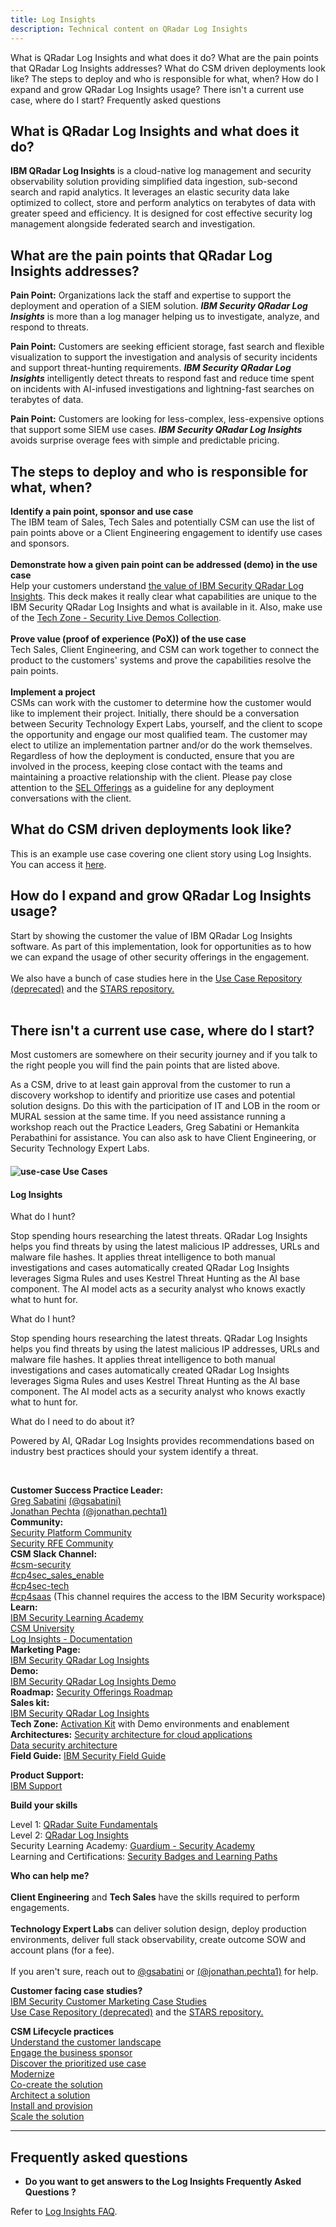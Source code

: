 ```yaml
---
title: Log Insights
description: Technical content on QRadar Log Insights
---
```



<AnchorLinks small>
<AnchorLink>What is QRadar Log Insights and what does it do?</AnchorLink>
<AnchorLink>What are the pain points that QRadar Log Insights addresses?</AnchorLink>
<AnchorLink>What do CSM driven deployments look like?</AnchorLink>
<AnchorLink>The steps to deploy and who is responsible for what, when?</AnchorLink>
<AnchorLink>How do I expand and grow QRadar Log Insights usage?</AnchorLink>
<AnchorLink>There isn't a current use case, where do I start?</AnchorLink>
<AnchorLink>Frequently asked questions</AnchorLink>
</AnchorLinks>

<Row>
<Column colMd={8} colLg={8} noGutterMdLeft>

## What is QRadar Log Insights and what does it do? <br/>

**IBM QRadar Log Insights** is a cloud-native log management and security observability solution providing simplified data ingestion, sub-second search and rapid analytics. It leverages an elastic security data lake optimized to collect, store and perform analytics on terabytes of data with greater speed and efficiency. It is designed for cost effective security log management alongside federated search and investigation.

## What are the pain points that QRadar Log Insights addresses?

**Pain Point:** Organizations lack the staff and expertise to support the deployment and operation of a SIEM solution. ***IBM Security QRadar Log Insights*** is more than a log manager helping us to investigate, analyze, and respond to threats.

**Pain Point:** Customers are seeking efficient storage, fast search and flexible visualization to support the investigation and analysis of security incidents and support threat-hunting requirements. ***IBM Security QRadar Log Insights*** intelligently detect threats to respond fast and reduce time spent on incidents with AI-infused investigations and lightning-fast searches on terabytes of data.

**Pain Point:** Customers are looking for less-complex, less-expensive options that support some SIEM use cases. ***IBM Security QRadar Log Insights*** avoids surprise overage fees with simple and predictable pricing.

## The steps to deploy and who is responsible for what, when?

**Identify a pain point, sponsor and use case**<br/>
The IBM team of Sales, Tech Sales and potentially CSM can use the list of pain points above or a Client Engineering engagement to identify use cases and sponsors.<br/><br/>
**Demonstrate how a given pain point can be addressed (demo) in the use case**<br/> Help your customers understand <a href="https://ibm.seismic.com/Link/Content/DC8QMJV9gXTVdGQPgBpBXhG97mDV" target='_blank' rel='noreferrer noopener'>the value of IBM Security QRadar Log Insights</a>.  This deck makes it really clear what capabilities are unique to the IBM Security QRadar Log Insights and what is available in it. Also, make use of the <a href="https://techzone.ibm.com/collection/security-live-demos-collection#tab-1" target='_blank' rel='noreferrer noopener'>Tech Zone - Security Live Demos Collection</a>.<br/><br/>
**Prove value (proof of experience (PoX)) of the use case**<br/>
Tech Sales, Client Engineering, and CSM can work together to connect the product to the customers' systems and prove the capabilities resolve the pain points.<br/><br/>
**Implement a project**<br/>
CSMs can work with the customer to determine how the customer would like to implement their project. Initially, there should be a conversation between Security Technology Expert Labs, yourself, and the client to scope the opportunity and engage our most qualified team. The customer may elect to utilize an implementation partner and/or do the work themselves. Regardless of how the deployment is conducted, ensure that you are involved in the process, keeping close contact with the teams and maintaining a proactive relationship with the client. Please pay close attention to the  <a href='https://w3.ibm.com/w3publisher/pps-shortcuts/sel-offerings' target='_blank' rel='noreferrer noopener'>SEL Offerings</a> as a guideline for any deployment conversations with the client.

## What do CSM driven deployments look like?

This is an example use case covering one client story using Log Insights. You can access it <a href='https://ibm.seismic.com/Link/Content/DCDH94h6j7CV9GWPHJDdgB4HFRP3' target='_blank' rel='noreferrer noopener'>here</a>.

## How do I expand and grow QRadar Log Insights usage?

Start by showing the customer the value of IBM QRadar Log Insights software. As part of this implementation, look for opportunities as to how we can expand the usage of other security offerings in the engagement.<br/><br/>
We also have a bunch of case studies here in the <a href="https://csm-usecase.dal1a.cirrus.ibm.com/" target='_blank' rel='noreferrer noopener' >Use Case Repository (deprecated)</a> and the <a href='https://ibm.biz/IBM_STARS' target='_blank' rel='noreferrer noopener'>STARS repository.</a><br/><br/>

## There isn't a current use case, where do I start?

Most customers are somewhere on their security journey and if you talk to the right people you will find the pain points that are listed above.

As a CSM, drive to at least gain approval from the customer to run a discovery workshop to identify and prioritize use cases and potential solution designs. Do this with the participation of IT and LOB in the room or MURAL session at the same time. If you need assistance running a workshop reach out the Practice Leaders, Greg Sabatini or Hemankita Perabathini for assistance. You can also ask to have Client Engineering, or Security Technology Expert Labs.

#### ![use-case](../images/use-case-14.svg) Use Cases

#### Log Insights

<Accordion>

<AccordionItem title='Investigate'>

What do I hunt?

Stop spending hours researching the latest threats. QRadar Log Insights helps you find threats by using the latest malicious IP addresses, URLs and malware file hashes. It applies threat intelligence to both manual investigations and cases automatically created QRadar Log Insights leverages Sigma Rules and uses Kestrel Threat Hunting as the AI base component. The AI model acts as a security analyst who knows exactly what to hunt for.

</AccordionItem>

<AccordionItem title='Analyze'>

What do I hunt?

Stop spending hours researching the latest threats. QRadar Log Insights helps you find threats by using the latest malicious IP addresses, URLs and malware file hashes. It applies threat intelligence to both manual investigations and cases automatically created QRadar Log Insights leverages Sigma Rules and uses Kestrel Threat Hunting as the AI base component. The AI model acts as a security analyst who knows exactly what to hunt for.

</AccordionItem>

<AccordionItem title='Take Action'>

What do I need to do about it?

Powered by AI, QRadar Log Insights provides recommendations based on industry best practices should your system identify a threat.

</AccordionItem>

</Accordion>

</Column>

<Column colMd={4} colLg={4} noGutterMdLeft>

<br/>

<Aside>

**Customer Success Practice Leader:** <br/><a href='https://w3.ibm.com/#/people/5D0578897' target='_blank' rel='noreferrer noopener'>Greg Sabatini</a>     <a href='https://ibm.enterprise.slack.com/user/@W4PPX9401' target='_blank' rel='noreferrer noopener'>(@gsabatini)</a><br/><a href='https://w3.ibm.com/#/people/2J5840897' target='_blank' rel='noreferrer noopener'>Jonathan Pechta</a> <a href='https://ibm.enterprise.slack.com/user/@WAPKUCGLQ' target='_blank' rel='noreferrer noopener'>(@jonathan.pechta1)</a><br/>
**Community:** <br/> <a href='https://w3.ibm.com/w3publisher/customersuccess/community-connections/security-platform-community' target='_blank' rel='noreferrer noopener'>Security Platform Community</a><br/><a href='https://www.ibm.com/developerworks/rfe/execute?use_case=changeRequestLanding&BRAND_ID=301' target='_blank' rel='noreferrer noopener'>Security RFE Community</a><br/>
**CSM Slack Channel:** <br/><a href='https://ibm-cloud.slack.com/archives/C01L8MBNN6P' target='_blank' rel='noreferrer noopener'>#csm-security</a><br/><a href='https://ibm-cloud.slack.com/archives/CESAJF4PJ' target='_blank' rel='noreferrer noopener'>#cp4sec_sales_enable</a><br/><a href='https://ibm-cloud.slack.com/archives/CRBSLC284' target='_blank' rel='noreferrer noopener'>#cp4sec-tech</a><br/><a href='https://ibm-security.slack.com/archives/C016DAUCFNC' target='_blank' rel='noreferrer noopener'>#cp4saas</a> (This channel requires the access to the IBM Security workspace) <br/>
**Learn:** <br/><a target='_blank' rel='noreferrer noopener' href="https://www.securitylearningacademy.com/">IBM Security Learning Academy</a><br/><a target='_blank' rel='noreferrer noopener' href="https://w3.ibm.com/w3publisher/customersuccess/get-learning/csm-university/cloud-pak-platform">CSM University</a><br/><a target='_blank' rel='noreferrer noopener' href="https://www.ibm.com/docs/en/security-qradar/log-insights/saas?topic=getting-started">Log Insights - Documentation</a><br/>
**Marketing Page:** <br/><a target='_blank' rel='noreferrer noopener' href="https://www.ibm.com/products/qradar-log-insights">IBM Security QRadar Log Insights</a><br/>
**Demo:** <br/><a target='_blank' rel='noreferrer noopener' href="https://ibm.seismic.com/Link/Content/DC4V6GMTP8VGDGHT2fBBQVJjhpR8">IBM Security QRadar Log Insights Demo</a><br/>
**Roadmap:** <a href='https://w3.ibm.com/w3publisher/security-roadmaps' target='_blank' rel='noreferrer noopener'>Security Offerings Roadmap</a><br/>
**Sales kit:** <br/><a href='https://ibm.seismic.com/Link/Content/DCDBRf9g87MmGGcTj3Gbc9RCF4dj' target='_blank' rel='noreferrer noopener'>IBM Security QRadar Log Insights</a><br/>
**Tech Zone:** <a href='https://techzone.ibm.com/collection/security-live-demos-collection#tab-1' target='_blank' rel='noreferrer noopener'>Activation Kit</a> with Demo environments and enablement<br/>
**Architectures:** <a href='https://www.ibm.com/cloud/architecture/architectures/securityArchitecture' target='_blank' rel='noreferrer noopener'>Security architecture for cloud applications</a><br/><a href='https://www.ibm.com/cloud/architecture/architectures/data-security-arch' target='_blank' rel='noreferrer noopener'>Data security architecture</a><br/>
**Field Guide:** <a href='https://www.ibm.com/cloud/architecture/content/field-guide/security-field-guide/' target='_blank' rel='noreferrer noopener'>IBM Security Field Guide</a><br/>
</Aside>

<Aside>

**Product Support:**<br/> <a href='https://pages.github.ibm.com/csm-playbook/playbook/support/access-ibm-support/#help-your-customer-get-issues-resolved' target='_blank' rel='noreferrer noopener'>IBM Support</a><br/>

</Aside>

<Aside>

**Build your skills**

Level 1: <a href='https://yourlearning.ibm.com/activity/PLAN-D416945A2D98' target='_blank' rel='noreferrer noopener'>QRadar Suite Fundamentals</a><br/>
Level 2: <a href='https://yourlearning.ibm.com/activity/PLAN-2BFC4116EA7C' target='_blank' rel='noreferrer noopener'>QRadar Log Insights</a><br/>
Security Learning Academy: <a href='https://www.securitylearningacademy.com/local/navigator/index.php?level=dsds01' target='_blank' rel='noreferrer noopener'>Guardium - Security Academy</a><br/>
Learning and Certifications: <a href='https://ibm.seismic.com/Link/Content/DCa9acfMJ2PkOH30KC2r3epQ' target='_blank' rel='noreferrer noopener'>Security Badges and Learning Paths</a><br/>

</Aside>

<Aside>

**Who can help me?**<br/><br/>
**Client Engineering** and **Tech Sales** have the skills required to perform engagements.<br/><br/>
**Technology Expert Labs** can deliver solution design, deploy production environments, deliver full stack observability, create outcome SOW and account plans (for a fee).<br/><br/>
If you aren't sure, reach out to <a href='https://ibm.enterprise.slack.com/user/@W4PPX9401' target='_blank' rel='noreferrer noopener'>@gsabatini</a> or <a href='https://ibm.enterprise.slack.com/user/@WAPKUCGLQ' target='_blank' rel='noreferrer noopener'>(@jonathan.pechta1)</a> for help.

</Aside>

<Aside>

**Customer facing case studies?**<br/><a href='https://w3.ibm.com/w3publisher/ibm-security-customer-marketing/available-references' target='_blank' rel='noreferrer noopener'>IBM Security Customer Marketing Case Studies</a><br/><a href='https://csm-usecase.dal1a.cirrus.ibm.com/' target='_blank' rel='noreferrer noopener'>Use Case Repository (deprecated)</a> and the <a href='https://ibm.biz/IBM_STARS' target='_blank' rel='noreferrer noopener'>STARS repository.</a><br/>

</Aside>

<Aside>

**CSM Lifecycle practices**<br/><a href='https://pages.github.ibm.com/csm-playbook/playbook/onboard/understand-client-it-landscape' target='_blank' rel='noreferrer noopener'>Understand the customer landscape</a><br/><a href='https://pages.github.ibm.com/csm-playbook/playbook/onboard/engage-business-sponsor' target='_blank' rel='noreferrer noopener'>Engage the business sponsor</a><br/><a href='https://pages.github.ibm.com/csm-playbook/playbook/use-case-discovery' target='_blank' rel='noreferrer noopener'>Discover the prioritized use case</a><br/><a href='https://pages.github.ibm.com/csm-playbook/playbook/onboard/understand-modernization' target='_blank' rel='noreferrer noopener'>Modernize</a><br/><a href='https://pages.github.ibm.com/csm-playbook/playbook/csm-cocreate' target='_blank' rel='noreferrer noopener'>Co-create the solution</a><br/><a href='https://pages.github.ibm.com/csm-playbook/playbook/architect-the-solution' target='_blank' rel='noreferrer noopener'>Architect a solution</a><br/><a href='https://pages.github.ibm.com/csm-playbook/playbook/deploy/install-provision' target='_blank' rel='noreferrer noopener'>Install and provision</a><br/><a href='https://pages.github.ibm.com/csm-playbook/playbook/implement/scale-workload' target='_blank' rel='noreferrer noopener'>Scale the solution</a><br/>

</Aside>

</Column>

</Row>

<Row>

<Column>

_____________________________

## Frequently asked questions

* **Do you want to get answers to the Log Insights Frequently Asked Questions ?**

Refer to <a href='https://www.ibm.com/products/qradar-log-insights#Frequently+asked+questions' target='_blank' rel='noreferrer noopener'>Log Insights FAQ</a>.

</Column>
</Row>
